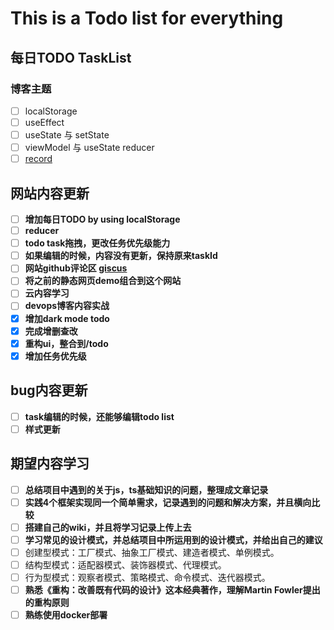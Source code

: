 
# This is a Todo list for everything
## 每日TODO TaskList
<TodoFeature />

### **博客主题**
  - [ ] localStorage
  - [ ] useEffect
  - [ ] useState 与 setState
  - [ ] viewModel 与 useState reducer
  - [ ] [record](https://zhuanlan.zhihu.com/p/356662885)

## 网站内容更新
- [ ] **增加每日TODO by using localStorage**
- [ ] **reducer**
- [ ] **todo task拖拽，更改任务优先级能力**
- [ ] **如果编辑的时候，内容没有更新，保持原来taskId**
- [ ] **网站github评论区 [giscus](https://giscus.app/zh-CN)**
- [ ] **将之前的静态网页demo组合到这个网站**
- [ ] **云内容学习**
- [ ] **devops博客内容实战**
- [x] **增加dark mode todo**
- [x] **完成增删查改**
- [x] **重构ui，整合到/todo**
- [x] **增加任务优先级**

## bug内容更新
- [ ] **task编辑的时候，还能够编辑todo list**
- [ ] **样式更新**

## 期望内容学习
- [ ] **总结项目中遇到的关于js，ts基础知识的问题，整理成文章记录**
- [ ] **实践4个框架实现同一个简单需求，记录遇到的问题和解决方案，并且横向比较**
- [ ] **搭建自己的wiki，并且将学习记录上传上去**
- [ ] **学习常见的设计模式，并总结项目中所运用到的设计模式，并给出自己的建议**
- [ ] 创建型模式：工厂模式、抽象工厂模式、建造者模式、单例模式。
- [ ] 结构型模式：适配器模式、装饰器模式、代理模式。
- [ ] 行为型模式：观察者模式、策略模式、命令模式、迭代器模式。
- [ ] **熟悉《重构：改善既有代码的设计》这本经典著作，理解Martin Fowler提出的重构原则**
- [ ] **熟练使用docker部署**